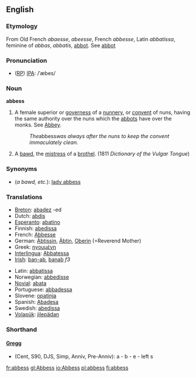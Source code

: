 {{Wikisource1911Enc|Abbess}}
==English==

===Etymology===
From Old French ''abaesse'', ''abeesse'', French ''abbesse'', Latin ''abbatissa'', feminine of ''abbas'', ''abbatis'', [[abbot]]. See [[abbot]]

===Pronunciation===
* ([[RP]]) [[IPA]]: /ˈæbes/

===Noun===
'''abbess'''
#A female superior or [[governess]] of a [[nunnery]], or [[convent]] of nuns, having the same authority over the nuns which the [[abbots]] have over the monks. See [[Abbey]].
#:''The ''abbess'' was always after the nuns to keep the convent immaculately clean.''
# {{vulgar}} A [[bawd]], the [[mistress]] of a [[brothel]]. (1811 ''Dictionary of the Vulgar Tongue'')

===Synonyms===
* (''a bawd, etc.''): [[lady abbess]]

===Translations===
{{top}}
*[[Breton]]: [[abadez]] {{f}} -ed {{p}}
*Dutch: [[abdis]]
*[[Esperanto]]: [[abatino]]
*Finnish: [[abedissa]]
*French: [[Abbesse]]
*German: [[Äbtissin]], [[Äbtin]], [[Oberin]] (=Reverend Mother)
*Greek: [[ηγουμένη]]
*[[Interlingua]]: [[Abbatessa]]
*[[Irish]]: [[ban-ab]], [[banab]] ''f3''
{{mid}}
*Latin: [[abbatissa]]
*Norwegian: [[abbedisse]]
*[[Novial]]: [[abata]]
*Portuguese: [[abbadessa]]
*Slovene: [[opatinja]] {{f}}
*Spanish: [[Abadesa]]
*Swedish: [[abedissa]]
*[[Volapük]]: [[jilepädan]]
{{bottom}}


===Shorthand===
====[http://en.wikipedia.org/wiki/Gregg_Shorthand Gregg]====
* (Cent, S90, DJS, Simp, Anniv, Pre-Anniv): a - b - e - left s

[[fr:abbess]]
[[gl:Abbess]]
[[io:Abbess]]
[[pl:abbess]]
[[fi:abbess]]